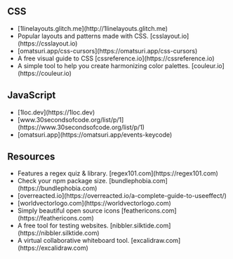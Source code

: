 <Section>

## CSS

- <Item>
    <Title>1-Line Layouts</Title>
  </Item>
  <Url>[1linelayouts.glitch.me](http://1linelayouts.glitch.me)</Url>

- <Item>
    <Title>CSS layout</Title>
    <Description>Popular layouts and patterns made with CSS.</Description>
  </Item>
  <Url>[csslayout.io](https://csslayout.io)</Url>

- <Item>
    <Title>CSS cursors</Title>
  </Item>
  <Url>[omatsuri.app/css-cursors](https://omatsuri.app/css-cursors)</Url>

- <Item>
    <Title>cssreference</Title>
    <Description>A free visual guide to CSS</Description>
  </Item>
  <Url>[cssreference.io](https://cssreference.io)</Url>

- <Item>
    <Title>couleur</Title>
    <Description>A simple tool to help you create harmonizing color palettes.</Description>
  </Item>
  <Url>[couleur.io](https://couleur.io)</Url>

</Section>

<Section>

## JavaScript

- <Item>
    <Title>JavaScript Utilities</Title>
  </Item>
  <Url>[1loc.dev](https://1loc.dev)</Url>

- <Item>
    <Title>30 seconds of code</Title>
  </Item>
  <Url>[www.30secondsofcode.org/list/p/1](https://www.30secondsofcode.org/list/p/1)</Url>

- <Item>
    <Title>Events keycode in JavaScript</Title>
  </Item>
  <Url>[omatsuri.app](https://omatsuri.app/events-keycode)</Url>

</Section>

<Section>

## Resources

- <Item>
    <Title>Regex 101</Title>
    <Description>Features a regex quiz & library.</Description>
  </Item>
  <Url>[regex101.com](https://regex101.com)</Url>

- <Item>
    <Title>Bundle Phobia</Title>
    <Description>Check your npm package size.</Description>
  </Item>
  <Url>[bundlephobia.com](https://bundlephobia.com)</Url>

- <Item>
    <Title>A Complete Guide to useEffect</Title>
  </Item>
  <Url>[overreacted.io](https://overreacted.io/a-complete-guide-to-useeffect/)</Url>

- <Item>
    <Title>World Vector Logo</Title>
  </Item>
  <Url>[worldvectorlogo.com](https://worldvectorlogo.com)</Url>

- <Item>
    <Title>Feather</Title>
    <Description>Simply beautiful open source icons</Description>
  </Item>
  <Url>[feathericons.com](https://feathericons.com)</Url>

- <Item>
    <Title>Nibbler</Title>
    <Description>A free tool for testing websites.</Description>
  </Item>
  <Url>[nibbler.silktide.com](https://nibbler.silktide.com)</Url>

- <Item>
    <Title>Excalidraw</Title>
    <Description>A virtual collaborative whiteboard tool.</Description>
  </Item>
  <Url>[excalidraw.com](https://excalidraw.com)</Url>

</Section>

